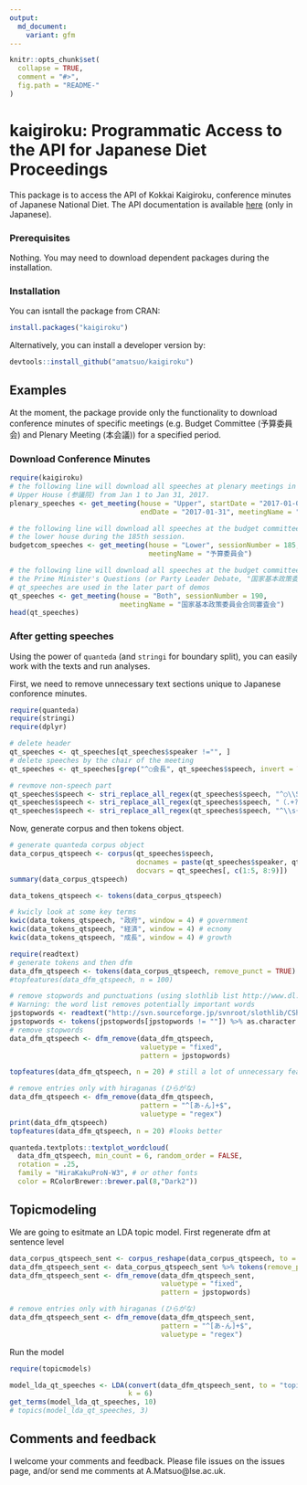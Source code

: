 ```yaml
---
output:
  md_document:
    variant: gfm
---
```


```r
knitr::opts_chunk$set(
  collapse = TRUE,
  comment = "#>",
  fig.path = "README-"
)
```

# kaigiroku: Programmatic Access to the API for Japanese Diet Proceedings

This package is to access the API of Kokkai Kaigiroku, conference minutes of Japanese National Diet. The API documentation is available [here](http://kokkai.ndl.go.jp/api.html) (only in Japanese).


### Prerequisites

Nothing. You may need to download dependent packages during the installation.

### Installation

You can isntall the package from CRAN:

```r
install.packages("kaigiroku")
```


Alternatively, you can install a developer version by:

```r
devtools::install_github("amatsuo/kaigiroku")
```


## Examples

At the moment, the package provide only the functionality to download conference minutes of specific meetings (e.g. Budget Committee (予算委員会) and Plenary Meeting (本会議)) for a specified period. 

### Download Conference Minutes

```r
require(kaigiroku)
# the following line will download all speeches at plenary meetings in the 
# Upper House (参議院) from Jan 1 to Jan 31, 2017. 
plenary_speeches <- get_meeting(house = "Upper", startDate = "2017-01-01", 
                                endDate = "2017-01-31", meetingName = "本会議")

# the following line will download all speeches at the budget committee meetings in 
# the lower house during the 185th session.
budgetcom_speeches <- get_meeting(house = "Lower", sessionNumber = 185, 
                                  meetingName = "予算委員会")

# the following line will download all speeches at the budget committee meetings in 
# the Prime Minister's Questions (or Party Leader Debate, "国家基本政策委員会合同審査会")
# qt_speeches are used in the later part of demos
qt_speeches <- get_meeting(house = "Both", sessionNumber = 190, 
                           meetingName = "国家基本政策委員会合同審査会")
head(qt_speeches)

```

### After getting speeches

Using the power of `quanteda` (and `stringi` for boundary split), you can easily work with the texts and run analyses. 

First, we need to remove unnecessary text sections unique to Japanese conforence minutes.

```r
require(quanteda)
require(stringi)
require(dplyr)

# delete header
qt_speeches <- qt_speeches[qt_speeches$speaker !="", ]
# delete speeches by the chair of the meeting
qt_speeches <- qt_speeches[grep("^○会長", qt_speeches$speech, invert = TRUE), ]

# revmove non-speech part
qt_speeches$speech <- stri_replace_all_regex(qt_speeches$speech, "^○\\S+\\s+", "")
qt_speeches$speech <- stri_replace_all_regex(qt_speeches$speech, "（.+?）|〔.+?〕", "")
qt_speeches$speech <- stri_replace_all_regex(qt_speeches$speech, "^\\s{2,}.+\n", "")
```


Now, generate corpus and then tokens object.

```r
# generate quanteda corpus object
data_corpus_qtspeech <- corpus(qt_speeches$speech, 
                               docnames = paste(qt_speeches$speaker, qt_speeches$speechOrder),
                               docvars = qt_speeches[, c(1:5, 8:9)])
summary(data_corpus_qtspeech)

data_tokens_qtspeech <- tokens(data_corpus_qtspeech)

# kwicly look at some key terms
kwic(data_tokens_qtspeech, "政府", window = 4) # government 
kwic(data_tokens_qtspeech, "経済", window = 4) # ecnomy
kwic(data_tokens_qtspeech, "成長", window = 4) # growth
```


```r
require(readtext)
# generate tokens and then dfm 
data_dfm_qtspeech <- tokens(data_corpus_qtspeech, remove_punct = TRUE) %>% dfm()
#topfeatures(data_dfm_qtspeech, n = 100)

# remove stopwords and punctuations (using slothlib list http://www.dl.kuis.kyoto-u.ac.jp/slothlib/)
# Warning: the word list removes potentially important words
jpstopwords <- readtext("http://svn.sourceforge.jp/svnroot/slothlib/CSharp/Version1/SlothLib/NLP/Filter/StopWord/word/Japanese.txt")
jpstopwords <- tokens(jpstopwords[jpstopwords != ""]) %>% as.character
# remove stopwords
data_dfm_qtspeech <- dfm_remove(data_dfm_qtspeech, 
                                valuetype = "fixed",
                                pattern = jpstopwords)

topfeatures(data_dfm_qtspeech, n = 20) # still a lot of unnecessary features

# remove entries only with hiraganas (ひらがな)
data_dfm_qtspeech <- dfm_remove(data_dfm_qtspeech, 
                                pattern = "^[あ-ん]+$",
                                valuetype = "regex")
print(data_dfm_qtspeech)
topfeatures(data_dfm_qtspeech, n = 20) #looks better

quanteda.textplots::textplot_wordcloud(
  data_dfm_qtspeech, min_count = 6, random_order = FALSE,
  rotation = .25, 
  family = "HiraKakuProN-W3", # or other fonts 
  color = RColorBrewer::brewer.pal(8,"Dark2"))

```

## Topicmodeling

We are going to esitmate an LDA topic model. First regenerate dfm at sentence level
```r
data_corpus_qtspeech_sent <- corpus_reshape(data_corpus_qtspeech, to = "sentences")
data_dfm_qtspeech_sent <- data_corpus_qtspeech_sent %>% tokens(remove_punct = TRUE) %>% dfm
data_dfm_qtspeech_sent <- dfm_remove(data_dfm_qtspeech_sent, 
                                     valuetype = "fixed",
                                     pattern = jpstopwords)

# remove entries only with hiraganas (ひらがな)
data_dfm_qtspeech_sent <- dfm_remove(data_dfm_qtspeech_sent, 
                                     pattern = "^[あ-ん]+$",
                                     valuetype = "regex")
```

Run the model
```r
require(topicmodels)

model_lda_qt_speeches <- LDA(convert(data_dfm_qtspeech_sent, to = "topicmodels"), 
                             k = 6)
get_terms(model_lda_qt_speeches, 10)
# topics(model_lda_qt_speeches, 3)

```


## Comments and feedback

I welcome your comments and feedback.  Please file issues on the issues page, and/or send me comments at A.Matsuo@lse.ac.uk.

